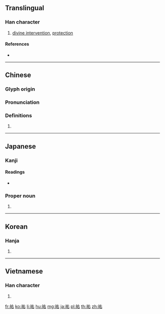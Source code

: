 {{character info/new}}
{{also|佑}}
==Translingual==

===Han character===
{{Han char|rn=113|rad=示|as=05|sn=10|four=34260|canj=IFKR|ids=⿰礻右}}

# [[divine intervention]], [[protection]]

====References====
* {{Han ref|kx=0841.050|dkj=24652|dj=1259.050|hdz=42391.010|uh=7950|ud=31056|bh=AFA7|bd=44967}}

----

==Chinese==
{{zh-forms}}

===Glyph origin===
{{Han etym}}

===Pronunciation===
{{zh-pron
|m=yòu
|c=jau6
|h=pfs=
|md=
|mn=
|w=
|mc=y
|oc=y
|cat=
}}

===Definitions===
{{zh-hanzi}}

# {{rfdef|lang=zh}}

----

==Japanese==

===Kanji===
{{ja-kanji|grade=|rs=示05}}

====Readings====
* {{ja-readings|on=[[ゆう]] (yū)|kun=[[たすける]] (tasukeru), [[すけ]] (suke)}}

===Proper noun===
{{ja-pos|ひろし|proper}}

# {{given name|male|lang=ja|sort=ひろし}}

----

==Korean==

===Hanja===
{{ko-hanja|hangeul=우|eumhun=|rv=u|mr=u|y=wu}}

# {{defn|lang=ko|sort=示05}}

----

==Vietnamese==

===Han character===
{{vi-hantu|[[hựu]], [[hữu]]|rs=示05}}

# {{defn|lang=vi|sort=示05}}

[[fr:祐]]
[[ko:祐]]
[[li:祐]]
[[hu:祐]]
[[mg:祐]]
[[ja:祐]]
[[pl:祐]]
[[th:祐]]
[[zh:祐]]